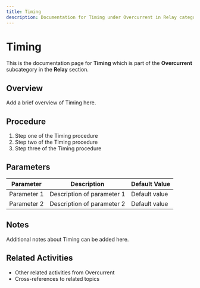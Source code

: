 ```yaml
---
title: Timing
description: Documentation for Timing under Overcurrent in Relay category
---
```


# Timing

This is the documentation page for **Timing** which is part of the **Overcurrent** subcategory in the **Relay** section.

## Overview

Add a brief overview of Timing here.

## Procedure

1. Step one of the Timing procedure
2. Step two of the Timing procedure
3. Step three of the Timing procedure

## Parameters

| Parameter | Description | Default Value |
|-----------|-------------|---------------|
| Parameter 1 | Description of parameter 1 | Default value |
| Parameter 2 | Description of parameter 2 | Default value |

## Notes

Additional notes about Timing can be added here.

## Related Activities

- Other related activities from Overcurrent
- Cross-references to related topics
